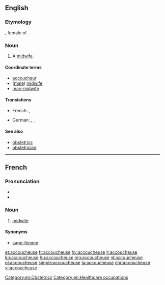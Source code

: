 ==English==

===Etymology===
{{borrowing|fr|lang=en}}, female of {{term|accoucheur|lang=fr}}.

===Noun===
{{en-noun}}

# {{context|rare|lang=en}} A [[midwife]].

====Coordinate terms====
* [[accoucheur]]
* ([[male]]) [[midwife]]
* [[man-midwife]]

====Translations====
{{trans-top|woman who assists women in childbirth}}
* French: {{t+|fr|accoucheuse|f}}, {{t+|fr|sage-femme|f}}
{{trans-mid}}
* German: {{t|de|Entbindungspflegerin|f}}, {{t+|de|Geburtshelferin|f}}, {{t|de|Entbindungshelferin|f}}
{{trans-bottom}}

====See also====
* [[obstetrics]]
* [[obstetrician]]

[[Category:en:Obstetrics]]
[[Category:en:Healthcare occupations]]

----

==French==

===Pronunciation===
* {{audio|Fr-accoucheuse.ogg|Audio|lang=fr}}
* {{audio|Fr-Paris--accoucheuse.ogg|Audio (Paris)|lang=fr}}

===Noun===
{{fr-noun|f|m=accoucheur}}

# [[midwife]]

====Synonyms====
* [[sage-femme]]

[[et:accoucheuse]]
[[fr:accoucheuse]]
[[hy:accoucheuse]]
[[it:accoucheuse]]
[[kn:accoucheuse]]
[[hu:accoucheuse]]
[[mg:accoucheuse]]
[[nl:accoucheuse]]
[[pl:accoucheuse]]
[[simple:accoucheuse]]
[[ta:accoucheuse]]
[[chr:accoucheuse]]
[[vi:accoucheuse]]